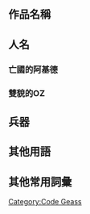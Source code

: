 {{CGroupH|name=Code Geass|desc=Code Geass -{zh-cn:反叛的鲁路修; zh-hk:叛逆的魯魯修; zh-tw:反叛的魯路修;}-}}<noinclude>[[Category:ACG公共轉換組模板|{{SUBPAGENAME}}]][[Category:Code Geass]]

== 作品名稱 ==
</noinclude>
{{CItem|original=|zh-cn:反叛的鲁路修; zh-hk:叛逆的魯魯修; zh-tw:反叛的魯路修;}}
{{CItem|original=|zh-cn:双貌的奥兹; zh-hk:雙貌的OZ; zh-tw:雙貌的OZ;}}<noinclude>

==人名==
</noinclude>
{{CItem|original=|zh-cn:鲁路修; zh-hk:魯魯修; zh-tw:魯路修;}}
{{CItem|original=|zh-cn:华莲; zh-hk:卡蓮; zh-tw:卡蓮;}}
{{CItem|original=|zh-cn:夏莉; zh-hk:雪莉; zh-tw:夏麗;}}
{{CItem|original=|zh-cn:罗伊德; zh-hk:萊伊德; zh-tw:羅伊德;}}
{{CItem|original=|zh-cn:杰瑞米亚; zh-hk:傑里米亞; zh-tw:傑瑞米亞;}}
{{CItem|original=|zh-cn:泽崎敦; zh-hk:澤崎敦; zh-tw:澤崎淳;}}
{{CItem|original=|zh-cn:温伯格; zh-hk:拜因貝魯克; zh-tw:拜因貝魯克;}}
{{CItem|original=|zh-cn:阿妮亚; zh-hk:阿妮亞; zh-tw:亞妮;}}
{{CItem|original=|zh-cn:阿鲁斯特莱依姆; zh-hk:阿魯斯特萊依姆; zh-tw:阿爾斯托雷姆;}}
{{CItem|original=|zh-cn:柯鲁夏克; zh-hk:柯魯夏克; zh-tw:柯魯恰克;}}
{{CItem|original=|zh-cn:卡琳娜; zh-hk:卡莉努; zh-tw:卡莉努;}}
{{CItem|original=|zh-cn:卡诺; zh-hk:卡諾; zh-tw:卡農;}}
{{CItem|original=|zh-cn:马甸尼; zh-hk:馬甸尼; zh-tw:馬迪尼;}}
{{CItem|original=|zh-cn:塞希尔; zh-hk:塞西露; zh-tw:塞希爾;}}
{{CItem|original=|zh-cn:哥德巴尔德; zh-hk:哥特巴爾德; zh-tw:哥德巴爾德;}}
{{CItem|original=|zh-cn:维蕾塔·努; zh-hk:維蕾塔·奴; zh-tw:維蕾塔·努;}}
{{CItem|original=|zh-cn:阿什弗德; zh-hk:阿什褔特; zh-tw:阿什弗德;}}
{{CItem|original=|zh-hans:修奈泽尔; zh-hant:修奈傑爾;}}<noinclude>

===亡國的阿基德===
</noinclude>
{{CItem|original=|zh-cn:莱拉; zh-tw:萊拉; zh-hk:莉娜;}}
{{CItem|original=|zh-cn:马尔卡勒; zh-tw:馬爾卡勒; zh-hk:馬卡爾;}}
{{CItem|original=|zh-cn:克劳斯; zh-tw:克勞斯; zh-hk:古勞士;}}
{{CItem|original=|zh-cn:沃利克; zh-tw:沃利克; zh-hk:華域克;}}
{{CItem|original=|zh-cn:索菲;zh-tw:蘇菲; zh-hk:蘇菲;}}
{{CItem|original=|zh-cn:兰德尔;zh-tw:藍道爾; zh-hk:蘭道爾;}}
{{CItem|original=|zh-cn:乔·怀斯; zh-tw:喬·衛斯; zh-hk:祖·維斯;}}
{{CItem|original=|zh-cn:怀斯; zh-tw:衛斯; zh-hk:維斯;}}
{{CItem|original=|zh-cn:克莱曼; zh-tw:克萊曼; zh-hk:古雷曼;}}
{{CItem|original=|zh-cn:凯特; zh-tw:凱特; zh-hk:姬特;}}
{{CItem|original=|zh-cn:费瑞莉; zh-tw:菲拉蕾; zh-hk:費維莉;}}
{{CItem|original=|zh-cn:沃德洛; zh-tw:巴爾托羅;}}
{{CItem|original=|zh-cn:克洛艾; zh-tw:克洛艾; zh-hk:可露宜;}}
{{CItem|original=|zh-cn:哈梅尔; zh-tw:哈梅爾; zh-hk:赫麥爾;}}
{{CItem|original=|zh-cn:韦南斯; zh-tw:威蘭斯; zh-hk:貝蘭斯;}}
{{CItem|original=|zh-cn:吉恩·斯迈尔斯; zh-tw:吉恩·斯邁萊斯; zh-hk:尚·史密萊斯;}}
{{CItem|original=|zh-cn:斯迈尔斯; zh-tw:斯邁萊斯; zh-hk:史密萊斯;}}
{{CItem|original=|zh-cn:皮埃尔; zh-tw:皮埃爾; zh-hk:皮艾爾;}}
{{CItem|original=|zh-cn:布莱斯高; zh-tw:布賴斯高; zh-hk:布萊斯加;}}
{{CItem|original=|zh-cn:克劳迪娅; zh-tw:克勞迪婭; zh-hk:克羅迪亞;}}
{{CItem|original=|zh-cn:曼弗雷迪; zh-tw:曼弗雷迪; zh-hk:文費洛迪;}}
{{CItem|original=|zh-cn:夏英格; zh-tw:夏英格; zh-hk:沙欣格;}}
{{CItem|original=|zh-cn:朱利叶斯; zh-tw:朱利葉斯; zh-hk:朱利亞斯;}}<noinclude>

===雙貌的OZ===
</noinclude>
{{CItem|original=|zh-cn:爱德琳; zh-tw:奧德琳;}}
{{CItem|original=|zh-cn:欧路菲; zh-tw:奧菲斯;}}
{{CItem|original=|zh-cn:泽冯; zh-tw:茲馮;}}
{{CItem|original=|zh-cn:玛丽蓓尔; zh-tw:瑪莉蓓爾;}}
{{CItem|original=|zh-cn:·Mel·; zh-tw:·梅爾·; zh-hk:·Mel·;}}
{{CItem|original=|zh-cn:席尔帕; zh-tw:雪爾帕;}}
{{CItem|original=|zh-cn:雷欧哈特; zh-tw:雷翁哈特;}}
{{CItem|original=|zh-cn:修塔纳; zh-tw:修泰納;}}
{{CItem|original=|zh-cn:丁格; zh-tw:廷庫;}}
{{CItem|original=|zh-cn:奥莉雅; zh-tw:艾莉亞;}}
{{CItem|original=|zh-cn:X女士; zh-tw:艾克絲女士;}}
{{CItem|original=|zh-cn:加纳巴特; zh-tw:加那巴迪;}}<noinclude>

==兵器==
</noinclude>
{{CItem|original=|zh-cn:高文; zh-hk:高文; zh-tw:加文;}}
{{CItem|original=|zh-cn:萨瑟兰; zh-hk:薩瑟蘭; zh-tw:薩瑟蘭;}}
{{CItem|original=|zh-cn:蜃气楼; zh-hk:海市蜃樓; zh-tw:蜃氣樓;}}
{{CItem|original=|zh-cn:爱之女神; zh-hk:弗蕾亞; zh-tw:愛之女神;}}
{{CItem|original=|zh-cn:泽特兰; zh-tw:傑特蘭;}}<noinclude>

==其他用語==
</noinclude>
{{CItem|original=|zh-cn:国际象棋; zh-hk:國際象棋; zh-tw:西洋棋;}}
{{CItem|original=|zh-cn:不列颠; zh-hk:不列顛; zh-tw:不列顛尼亞;}}
{{CItem|original=|zh-cn:德鲁伊; zh-hk:德魯伊; zh-tw:督伊德;}}
{{CItem|original=|zh-cn:樱石; zh-hk:櫻戴特; zh-tw:櫻石;}}
{{CItem|original=|zh-cn:Geass向团; zh-hk:Geass教團; zh-tw:Geass嚮團;}}
{{CItem|original=|zh-cn:GEASS向团; zh-hk:GEASS教團; zh-tw:GEASS嚮團;}}
{{CItem|original=|zh-cn:不列颠合众国; zh-hk:合眾國不列顛; zh-tw:不列顛尼亞合眾國;}}
{{CItem|original=|zh-cn:日本合众国; zh-hk:合眾國日本; zh-tw:日本合眾國;}}
{{CItem|original=|zh-cn:中华合众国; zh-hk:合眾國中華; zh-tw:中華合眾國;}}
{{CItem|original=|zh-cn:超合众国最高议会; zh-hk:超合眾國最高評議會; zh-tw:超合眾國最高議會;}}
{{CItem|original=|zh-cn:Eleven; zh-hk:11區人; zh-tw:Eleven;}}
{{CItem|original=|zh-cn:集住区; zh-hk:貧民區; zh-tw:集住區;}}
{{CItem|original=|zh-cn:和平印记; zh-tw:和平標誌;}}<noinclude>

==其他常用詞彙==
</noinclude>
{{CItem|original=|zh-cn:博客; zh-hk:網誌; zh-tw:部落格;}}
{{CItem|original=|zh-cn:门户网站; zh-hk:入門網站; zh-tw:入口網站;}}<noinclude>
</noinclude>{{CGroupF}}
